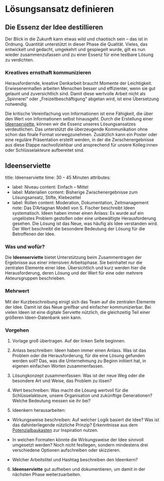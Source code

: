 

# Lösungsansatz definieren

## Die Essenz der Idee destillieren

Der Blick in die Zukunft kann etwas wild und chaotisch sein – das ist in Ordnung. Quantität unterstützt in dieser Phase die Qualität. Vieles, das entwickelt und gedacht, umgekehrt und gespiegelt wurde, gilt es nun wieder zusammenzufassen und zu einer Essenz für eine testbare Lösung zu verdichten.

### Kreatives ernsthaft kommunizieren

Herausfordernde, kreative Denkarbeit braucht Momente der Leichtigkeit. Erwiesenermaßen arbeiten Menschen besser und effizienter, wenn sie gut gelaunt und zuversichtlich sind. Damit diese wertvolle Arbeit nicht als „Spinnerei“ oder „Freizeitbeschäftigung“ abgetan wird, ist eine Übersetzung notwendig.

Die kritische Vereinfachung von Informationen ist eine Fähigkeit, die über den Wert von Informationen selbst hinausgeht. Durch die Erstellung einer [Ideenserviette](#ideenserviette), können wir die Essenz unseres Lösungsansatzes verdeutlichen. Das unterstützt die überzeugende Kommunikation ohne schon das finale Format vorwegzunehmen. Zusätzlich kann ein Poster oder eine reguläre Präsentation erstellt werden, in der die Zwischenergebnisse aus diese Etappe nachvollziehbar und ansprechend für unsere Kolleg:innen oder Schlüsselakteure aufbereitet sind.


## Ideenserviette


title: Ideenserviette
time: 30 – 45 Minuten
attributes:
  - label: Niveau
    content: Einfach – Mittel
  - label: Materialien
    content: Bisherige Zwischenergebnisse zum Lösungsansatz, Stifte, Klebezettel
  - label: Rollen
    content: Moderation, Dokumentation, Zeitmanagement
note: Das D’Artagnan Modell von S. Fischer beschreibt Ideen systematisch. Ideen haben immer einen Anlass: Es wurde auf ein ungelöstes Problem gestoßen oder eine unbewältigte Herausforderung gesehen. Die Lösung ist das Neue, was häufig als Idee verstanden wird. Der Wert beschreibt die besondere Bedeutung der Lösung für die Betroffenen der Idee.


### Was und wofür?

Die **Ideenserviette** bietet Unterstützung beim Zusammentragen der Ergebnisse aus einer intensiven Arbeitsphase. Sie beinhaltet nur die zentralen Elemente einer Idee. Übersichtlich und kurz werden hier die Herausforderung, deren Lösung und der Wert für eine oder mehrere Akteursgruppen beschrieben.

### Mehrwert

Mit der Kurzbeschreibung einigt sich das Team auf die zentralen Elemente der Idee. Damit ist das Neue greifbar und einfacher kommunizierbar. Bei vielen Ideen ist eine digitale Serviette nützlich, die gleichzeitig Teil einer größeren Ideen-Datenbank sein kann.

### Vorgehen

1. Vorlage groß übertragen. Auf der linken Seite beginnen.

2. Anlass beschreiben: Ideen haben immer einen Anlass. Was ist das Problem oder die Herausforderung, für die eine Lösung gefunden werden soll? Das, was die Unternehmung zu Beginn initiiert hat, in eigenen einfachen Worten zusammenfassen.

3. Lösungkonzept zusammenfassen: Was ist der neue Weg oder die besondere Art und Weise, das Problem zu lösen?

4. Wert beschreiben: Was macht die Lösung wertvoll für die Schlüsselakteure, unsere Organisation und zukünftige Generationen? Welche Bedeutung messen sie ihr bei?

5. Ideenkern herausarbeiten:

- Wirkungsweise beschreiben: Auf welcher Logik basiert die Idee? Was ist das dahinterliegende nützliche Prinzip? Erkenntnisse aus dem [Potenzialbaukasten](/buch/erkennen/potenziale-eingrenzen#potenzialbaukasten) zur Inspiration nutzen.

- In welchen Formaten könnte die Wirkungsweise der Idee sinnvoll umgesetzt werden? Noch nicht festlegen, sondern mindestens drei verschiedene Optionen aufschreiben oder skizzieren.

- Welcher Arbeitstitel und Hashtag beschreiben den Ideenkern?

6. **Ideenserviette** gut aufheben und dokumentieren, um damit in der nächsten Phase weiterzuarbeiten.
